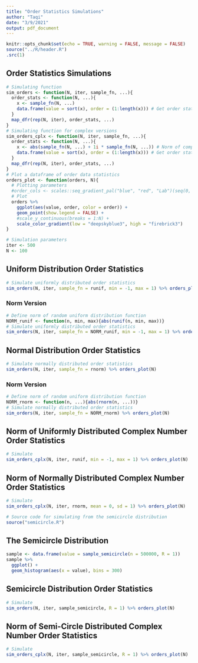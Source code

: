 ```yaml
---
title: "Order Statistics Simulations"
author: "Taqi"
date: "3/9/2021"
output: pdf_document
---
```


```r
knitr::opts_chunk$set(echo = TRUE, warning = FALSE, message = FALSE)
source("../R/header.R")
.src(1)
```

## Order Statistics Simulations

```r
# Simulating function
sim_orders <- function(N, iter, sample_fn, ...){
  order_stats <- function(N, ...){
    x <- sample_fn(N, ...)
    data.frame(value = sort(x), order = (1:length(x))) # Get order statistics
  }
  map_dfr(rep(N, iter), order_stats, ...)
}
# Simulating function for complex versions
sim_orders_cplx <- function(N, iter, sample_fn, ...){
  order_stats <- function(N, ...){
    x <- abs(sample_fn(N, ...) + 1i * sample_fn(N, ...)) # Norm of complex version
    data.frame(value = sort(x), order = (1:length(x))) # Get order statistics
  }
  map_dfr(rep(N, iter), order_stats, ...)
}
# Plot a dataframe of order data statistics
orders_plot <- function(orders, N){
  # Plotting parameters
  #order_cols <- scales::seq_gradient_pal("blue", "red", "Lab")(seq(0, 1, length.out = N))
  # Plot
  orders %>%
    ggplot(aes(value, order, color = order)) + 
    geom_point(show.legend = FALSE) +
    #scale_y_continuous(breaks = 1:N) +
    scale_color_gradient(low = "deepskyblue3", high = "firebrick3")
}
```

```r
# Simulation parameters
iter <- 500
N <- 100
```


## Uniform Distribution Order Statistics

```r
# Simulate uniformly distributed order statistics
sim_orders(N, iter, sample_fn = runif, min = -1, max = 1) %>% orders_plot(N)
```

### Norm Version

```r
# Define norm of random uniform distribution function
NORM_runif <- function(n, min, max){abs(runif(n, min, max))}
# Simulate uniformly distributed order statistics
sim_orders(N, iter, sample_fn = NORM_runif, min = -1, max = 1) %>% orders_plot(N)
```

## Normal Distribution Order Statistics

```r
# Simulate normally distributed order statistics
sim_orders(N, iter, sample_fn = rnorm) %>% orders_plot(N)
```

### Norm Version

```r
# Define norm of random uniform distribution function
NORM_rnorm <- function(n, ...){abs(rnorm(n, ...))}
# Simulate normally distributed order statistics
sim_orders(N, iter, sample_fn = NORM_rnorm) %>% orders_plot(N)
```


## Norm of Uniformly Distributed Complex Number Order Statistics

```r
# Simulate
sim_orders_cplx(N, iter, runif, min = -1, max = 1) %>% orders_plot(N)
```

## Norm of Normally Distributed Complex Number Order Statistics

```r
# Simulate
sim_orders_cplx(N, iter, rnorm, mean = 0, sd = 1) %>% orders_plot(N)
```

```r
# Source code for simulating from the semicircle distribution
source("semicircle.R")
```

## The Semicircle Distribution

```r
sample <- data.frame(value = sample_semicircle(n = 500000, R = 1))
sample %>%
  ggplot() +
  geom_histogram(aes(x = value), bins = 300)
```

## Semicircle Distribution Order Statistics

```r
# Simulate
sim_orders(N, iter, sample_semicircle, R = 1) %>% orders_plot(N)
```

## Norm of Semi-Circle Distributed Complex Number Order Statistics

```r
# Simulate
sim_orders_cplx(N, iter, sample_semicircle, R = 1) %>% orders_plot(N)
```

